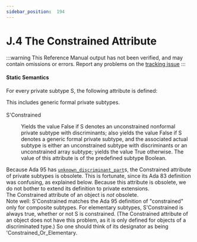 ---
sidebar_position:  194
---

# J.4 The Constrained Attribute

:::warning
This Reference Manual output has not been verified,
and may contain omissions or errors.
Report any problems on the [tracking issue](https://github.com/ada-lang-io/ada-lang-io/issues/20)
:::



#### Static Semantics

<p>For every private subtype S, the following attribute is defined: <br /></p>

<Admonition type="aarm" aarm="discussion" title="Discussion: ">
<strong></strong>This includes generic formal private subtypes. <br /></Admonition>

<dt><br/>S'Constrained</dt>
<dl>
<dd>Yields the value False if S denotes an unconstrained nonformal private subtype with discriminants; also yields the value False if S denotes a generic formal private subtype, and the associated actual subtype is either an unconstrained subtype with discriminants or an unconstrained array subtype; yields the value True otherwise. The value of this attribute is of the predefined subtype Boolean. <br /></dd>
</dl>
<Admonition type="aarm" aarm="reason" title="Reason: ">
<strong></strong>Because Ada 95 has <code><a href="../AA-3/AA-3.7#S0060">unknown_discriminant_part</a></code>s, the Constrained attribute of private subtypes is obsolete. This is fortunate, since its Ada 83 definition was confusing, as explained below. Because this attribute is obsolete, we do not bother to extend its definition to private extensions.<br /></Admonition>

<Admonition type="aarm" aarm="note" title="Note: ">
The Constrained attribute of an object is <em>not</em> obsolete.<br /></Admonition>

<Admonition type="aarm" aarm="note" title="Note: ">
Note well: S'Constrained matches the Ada 95 definition of "constrained" only for composite subtypes. For elementary subtypes, S'Constrained is always true, whether or not S is constrained. (The Constrained attribute of an object does not have this problem, as it is only defined for objects of a discriminated type.) So one should think of its designator as being 'Constrained_Or_Elementary. <br /></Admonition>


